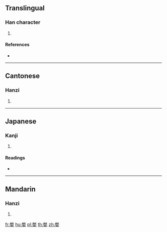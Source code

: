 ==Translingual==

===Han character===
{{Han char|rn=38|rad=女|as=12|sn=15|four=98404|canj=FKV|ids=⿱敝女}}

# {{defn|Han|sort=女12}}

====References====
* {{Han ref|kx=0270.320|dkj=06698|hdz=21080.120|uh=5AF3|ud=23283|bh=E173|bd=57715}}

----

==Cantonese==

===Hanzi===
{{yue-hanzi|jyut=[[pit3]]|y=pit3}}

# {{defn|lang=yue|sort=女12}}

----

==Japanese==

===Kanji===
{{ja-kanji|grade=|rs=女12}}

# {{defn|lang=ja|sort=女12}}

====Readings====
* {{ja-readings|on=[[へつ]] (hetsu), [[へち]] (hechi)|kun=[[おこる]] (okoru), [[かるいさま]] (karuisama)}}

----

==Mandarin==

===Hanzi===
{{cmn-hanzi|pin=[[piè]] ([[pie4]])|wg=p'ieh<sup>4</sup>}}

# {{defn|lang=cmn|sort=女12}}

[[fr:嫳]]
[[hu:嫳]]
[[pl:嫳]]
[[th:嫳]]
[[zh:嫳]]